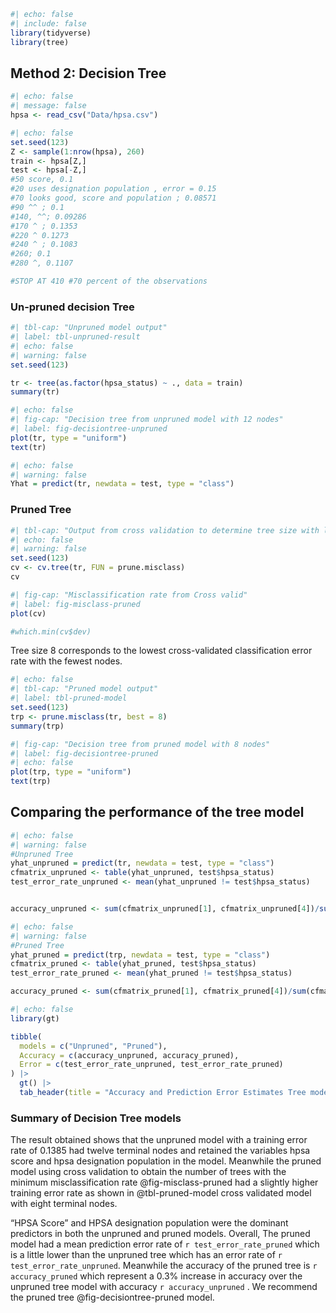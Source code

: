 ```r
#| echo: false
#| include: false
library(tidyverse)
library(tree)
```

## Method 2: Decision Tree 

```r
#| echo: false
#| message: false
hpsa <- read_csv("Data/hpsa.csv")
```

```r
#| echo: false
set.seed(123)
Z <- sample(1:nrow(hpsa), 260)
train <- hpsa[Z,]
test <- hpsa[-Z,]
#50 score, 0.1
#20 uses designation population , error = 0.15
#70 looks good, score and population ; 0.08571
#90 ^^ ; 0.1
#140, ^^; 0.09286
#170 ^ ; 0.1353
#220 ^ 0.1273
#240 ^ ; 0.1083
#260; 0.1
#280 ^, 0.1107

#STOP AT 410 #70 percent of the observations

```

### Un-pruned decision Tree 

```r
#| tbl-cap: "Unpruned model output"
#| label: tbl-unpruned-result
#| echo: false
#| warning: false
set.seed(123)

tr <- tree(as.factor(hpsa_status) ~ ., data = train)
summary(tr)
```

```r
#| echo: false
#| fig-cap: "Decision tree from unpruned model with 12 nodes"
#| label: fig-decisiontree-unpruned
plot(tr, type = "uniform")
text(tr)
```

```r
#| echo: false
#| warning: false
Yhat = predict(tr, newdata = test, type = "class")
```

### Pruned Tree

```r
#| tbl-cap: "Output from cross validation to determine tree size with lowest\n misclassification"
#| echo: false
#| warning: false
set.seed(123)
cv <- cv.tree(tr, FUN = prune.misclass)
cv
```

```r
#| fig-cap: "Misclassification rate from Cross valid"
#| label: fig-misclass-pruned
plot(cv)
```

```r
#which.min(cv$dev)
```

Tree size 8 corresponds to the lowest cross-validated classification error rate with the fewest nodes.

```r
#| echo: false
#| tbl-cap: "Pruned model output"
#| label: tbl-pruned-model
set.seed(123)
trp <- prune.misclass(tr, best = 8)
summary(trp)
```

```r
#| fig-cap: "Decision tree from pruned model with 8 nodes"
#| label: fig-decisiontree-pruned
#| echo: false
plot(trp, type = "uniform")
text(trp)
```

## Comparing the performance of the tree model

```r
#| echo: false
#| warning: false
#Unpruned Tree
yhat_unpruned = predict(tr, newdata = test, type = "class")
cfmatrix_unpruned <- table(yhat_unpruned, test$hpsa_status)
test_error_rate_unpruned <- mean(yhat_unpruned != test$hpsa_status)


accuracy_unpruned <- sum(cfmatrix_unpruned[1], cfmatrix_unpruned[4])/sum(cfmatrix_unpruned)
```

```r
#| echo: false
#| warning: false
#Pruned Tree
yhat_pruned = predict(trp, newdata = test, type = "class")
cfmatrix_pruned <- table(yhat_pruned, test$hpsa_status)
test_error_rate_pruned <- mean(yhat_pruned != test$hpsa_status)

accuracy_pruned <- sum(cfmatrix_pruned[1], cfmatrix_pruned[4])/sum(cfmatrix_pruned)
```

```r
#| echo: false
library(gt)

tibble(
  models = c("Unpruned", "Pruned"),
  Accuracy = c(accuracy_unpruned, accuracy_pruned),
  Error = c(test_error_rate_unpruned, test_error_rate_pruned)
) |>
  gt() |>
  tab_header(title = "Accuracy and Prediction Error Estimates Tree models")
```

### Summary of Decision Tree models

The result obtained shows that the unpruned model with a training error rate of 0.1385 had twelve terminal nodes and retained the variables hpsa score and hpsa designation population in the model.
Meanwhile the pruned model using cross validation to obtain the number of trees with the minimum misclassification rate @fig-misclass-pruned had a slightly higher training error rate as shown in @tbl-pruned-model cross validated model with eight terminal nodes.

"HPSA Score" and HPSA designation population were the dominant predictors in both the unpruned and pruned models.
Overall, The pruned model had a mean prediction error rate of `r test_error_rate_pruned` which is a little lower than the unpruned tree which has an error rate of `r test_error_rate_unpruned`.
Meanwhile the accuracy of the pruned tree is `r accuracy_pruned` which represent a 0.3% increase in accuracy over the unpruned tree model with accuracy `r accuracy_unpruned` .
We recommend the pruned tree @fig-decisiontree-pruned model.
